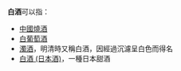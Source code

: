 '''白酒'''可以指：
* [[中國燒酒|中國燒酒]]
* [[白葡萄酒|白葡萄酒]]
* [[濁酒|濁酒]]，明清時又稱白酒，因經過沉濾呈白色而得名
* [[白酒_(日本酒)|白酒 (日本酒)]]，一種日本甜酒
{{disambig|Cat=二字消歧義}}